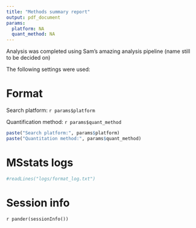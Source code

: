 ---
title: "Methods summary report"
output: pdf_document
params:
  platform: NA
  quant_method: NA
---

Analysis was completed using Sam's amazing analysis pipeline (name still to be decided on)

The following settings were used:

# Format

Search platform: `r params$platform`

Quantification method: `r params$quant_method`
```{r Format settings, echo = FALSE}
paste("Search platform:", params$platform)
paste("Quantitation method:", params$quant_method)

```

# MSstats logs
```{r MSStats logs, echo = FALSE}
#readLines("logs/format_log.txt")
```

# Session info
`r pander(sessionInfo())`
